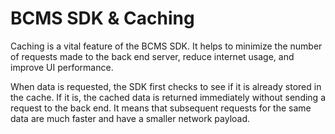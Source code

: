 # BCMS SDK & Caching

Caching is a vital feature of the BCMS SDK.  It helps to minimize the number of requests made to the back end server, reduce internet usage, and improve UI performance.

When data is requested, the SDK first checks to see if it is already stored in the cache. If it is, the cached data is returned immediately without sending a request to the back end. It means that subsequent requests for the same data are much faster and have a smaller network payload.
